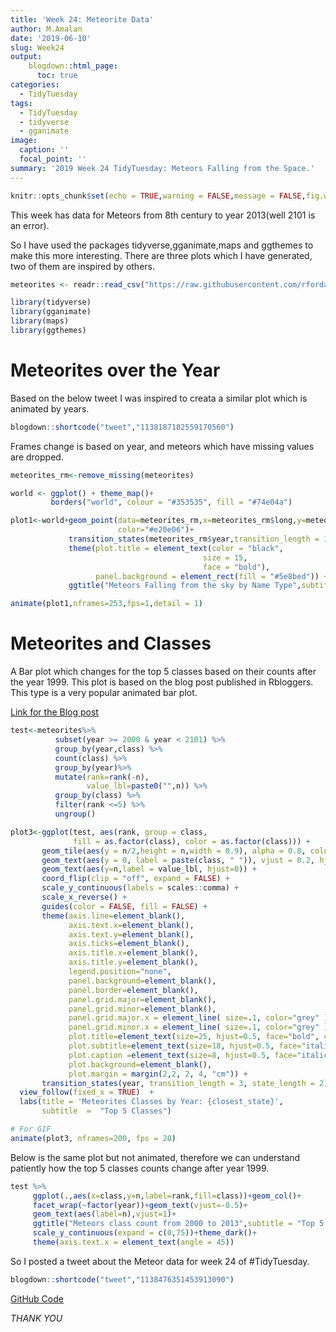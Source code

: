 ```yaml
---
title: 'Week 24: Meteorite Data'
author: M.Amalan
date: '2019-06-10'
slug: Week24
output: 
    blogdown::html_page:
      toc: true
categories:
  - TidyTuesday
tags:
  - TidyTuesday
  - tidyverse
  - gganimate
image:
  caption: ''
  focal_point: ''
summary: '2019 Week 24 TidyTuesday: Meteors Falling from the Space.'  
---
```


```r
knitr::opts_chunk$set(echo = TRUE,warning = FALSE,message = FALSE,fig.width = 12,fig.height = 9)
```

This week has data for Meteors from 8th century to year 2013(well 2101 is an error).

So I have used the packages tidyverse,gganimate,maps and ggthemes to make this more 
interesting. There are three plots which I have generated, two of them are inspired 
by others. 

```r
meteorites <- readr::read_csv("https://raw.githubusercontent.com/rfordatascience/tidytuesday/master/data/2019/2019-06-11/meteorites.csv")

library(tidyverse)
library(gganimate)
library(maps)
library(ggthemes)
```

# Meteorites over the Year

Based on the below tweet I was inspired to creata a similar plot which is animated by
years.

```r
blogdown::shortcode("tweet","1138187182559170560")
```

Frames change is based on year, and meteors which have missing values are dropped.

```r
meteorites_rm<-remove_missing(meteorites)

world <- ggplot() + theme_map()+
         borders("world", colour = "#353535", fill = "#74e04a") 

plot1<-world+geom_point(data=meteorites_rm,x=meteorites_rm$long,y=meteorites_rm$lat,
                        color="#e20e06")+
             transition_states(meteorites_rm$year,transition_length = 1,state_length = 1)+
             theme(plot.title = element_text(color = "black", 
                                           size = 15, 
                                           face = "bold"),
                   panel.background = element_rect(fill = "#5e8bed")) +
             ggtitle("Meteors Falling from the sky by Name Type",subtitle = "Year:{closest_state}")

animate(plot1,nframes=253,fps=1,detail = 1)
```

# Meteorites and Classes 

A Bar plot which changes for the top 5 classes based on their counts after the 
year 1999. This plot is based on the blog post published in Rbloggers. This type 
is a very popular animated bar plot. 

[Link for the Blog post](https://www.r-bloggers.com/how-to-build-animated-bar-plots-using-r/)

```r
test<-meteorites%>%
          subset(year >= 2000 & year < 2101) %>%
          group_by(year,class) %>%
          count(class) %>%
          group_by(year)%>%     
          mutate(rank=rank(-n),
                 value_lbl=paste0("",n)) %>%
          group_by(class) %>%
          filter(rank <=5) %>%
          ungroup()

plot3<-ggplot(test, aes(rank, group = class, 
              fill = as.factor(class), color = as.factor(class))) +
       geom_tile(aes(y = n/2,height = n,width = 0.9), alpha = 0.8, color = NA) +
       geom_text(aes(y = 0, label = paste(class, " ")), vjust = 0.2, hjust = 1) +
       geom_text(aes(y=n,label = value_lbl, hjust=0)) +
       coord_flip(clip = "off", expand = FALSE) +
       scale_y_continuous(labels = scales::comma) +
       scale_x_reverse() +
       guides(color = FALSE, fill = FALSE) +
       theme(axis.line=element_blank(),
             axis.text.x=element_blank(),
             axis.text.y=element_blank(),
             axis.ticks=element_blank(),
             axis.title.x=element_blank(),
             axis.title.y=element_blank(),
             legend.position="none",
             panel.background=element_blank(),
             panel.border=element_blank(),
             panel.grid.major=element_blank(),
             panel.grid.minor=element_blank(),
             panel.grid.major.x = element_line( size=.1, color="grey" ),
             panel.grid.minor.x = element_line( size=.1, color="grey" ),
             plot.title=element_text(size=25, hjust=0.5, face="bold", colour="grey", vjust=-1),
             plot.subtitle=element_text(size=18, hjust=0.5, face="italic", color="grey"),
             plot.caption =element_text(size=8, hjust=0.5, face="italic", color="grey"),
             plot.background=element_blank(),
             plot.margin = margin(2,2, 2, 4, "cm")) +
       transition_states(year, transition_length = 3, state_length = 2) +
  view_follow(fixed_x = TRUE)  +
  labs(title = 'Meteorites Classes by Year: {closest_state}',  
       subtitle  =  "Top 5 Classes") 

# For GIF
animate(plot3, nframes=200, fps = 20) 
```

Below is the same plot but not animated, therefore we can understand patiently
how the top 5 classes counts change after year 1999.

```r
test %>%
     ggplot(.,aes(x=class,y=n,label=rank,fill=class))+geom_col()+
     facet_wrap(~factor(year))+geom_text(vjust=-0.5)+
     geom_text(aes(label=n),vjust=1)+
     ggtitle("Meteors class count from 2000 to 2013",subtitle = "Top 5 Ranks")+
     scale_y_continuous(expand = c(0,75))+theme_dark()+
     theme(axis.text.x = element_text(angle = 45))

```

So I posted a tweet about the Meteor data for week 24 of #TidyTuesday.

```r
blogdown::shortcode("tweet","1138476351453913090")
```

[GitHub Code](https://github.com/Amalan-ConStat/TidyTuesday/tree/master/2019/Week24)

*THANK YOU*